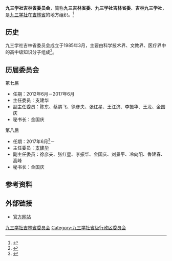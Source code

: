 {{Infobox PRCG
|机构名称 = 九三学社吉林省委员会
|标志1    =
|格言1    =
|届数     = 八
|任期始   = 2017年6月
|任期终   =
|职位1    = 主任委员
|人员1    = [[支建华|支建华]]
|职位2    = 副主任委员
|人员2    = [[徐彦夫|徐彦夫]]、张红星、李振华、孙立忠、金国庆、刘景平、冷向阳
|人数2    = 7
|职位3    = 秘书长
|人员3    = 金国庆
|组织法规 = 九三学社章程
|上级机构 = [[九三学社中央委员会|九三学社中央委员会]]
|机构类型 = [[民主党派|民主党派]][[中国一级行政区|省级行政区]][[委员会|委员会]]
|行政级别 = 正厅级
|场所1    = 九三学社吉林省委员会办公室
|地址1    = 吉林省长春市工农大路825号
|邮编1    = 130021
|电话1    = {{tel|86|431|85802717}}
|官网1    = {{url|http://www.jl93.gov.cn/|官方网站}}
}}
'''九三学社吉林省委员会'''，简称'''九三吉林省委'''、'''九三学社吉林省委'''、'''吉林九三学社'''，是[[九三学社|九三学社]]在[[吉林省|吉林省]]的地方组织。<ref>{{Cite book|title=吉林省百科全书·上册|author=王云坤主编; 尤国, 尹峰文, 邢世杰等副主编|publisher=吉林人民出版社|year=1998|isbn=|location=长春|pages=}}</ref>
== 历史 ==
九三学社吉林省委员会成立于1985年3月，主要由科学技术界、文教界、医疗界中的高中级知识分子组成<ref>{{cite web |title=九三学社吉林省委员会 |url=http://wb.jl.gov.cn/jrjl_85420/jsxsjls/ |publisher=吉林省外事办公室 |accessdate=2020-08-22}}</ref>。
== 历届委员会 ==
;第七届
*任期：2012年6月－2017年6月
*主任委员：支建华
*副主任委员：陈东、蔡鹏飞、徐彦夫、张红星、王江滨、李振华、王龙、金国庆
*秘书长：金国庆

;第八届
*任期：2017年6月<ref>{{cite web |author=赵银萍 |title=九三学社吉林省第八次代表大会召开 |url=http://www.jl.chinanews.com.cn/szjj/2017-06-29/22232.html |publisher=吉林日报 |date=2017-06-29 |via=中国新闻网}}</ref>－
*主任委员：[[支建华|支建华]]
*副主任委员：徐彦夫、张红星、李振华、金国庆、刘景平、冷向阳、鲁建春、高峰
*秘书长：金国庆
== 参考资料 ==
{{reflist}}
== 外部链接 ==
*[http://www.jl93.gov.cn/ 官方网站]{{Wayback|url=http://www.jl93.gov.cn/ |date=20191230213035 }}
{{中华人民共和国各省级行政区|委员会|九三学社|仅内地=yes}}

{{Authority control}}
[[Category:九三学社吉林省委员会|]]
[[Category:九三学社省级行政区委员会|Category:九三学社省级行政区委员会]]